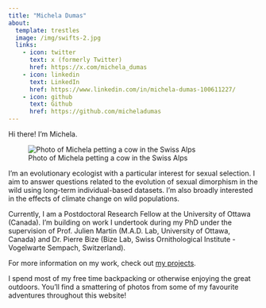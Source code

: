 ```yaml
---
title: "Michela Dumas"
about:
  template: trestles
  image: /img/swifts-2.jpg 
  links:
    - icon: twitter
      text: x (formerly Twitter)
      href: https://x.com/michela_dumas
    - icon: linkedin
      text: LinkedIn
      href: https://www.linkedin.com/in/michela-dumas-100611227/
    - icon: github
      text: Github
      href: https://github.com/micheladumas
---
```


Hi there! I'm Michela. 

![Photo of Michela petting a cow in the Swiss Alps](/img/switzerland-1.jpg "Encounter with a cow in the Swiss Alps")

I'm an evolutionary ecologist with a particular interest for sexual selection. I aim to answer questions related to the evolution of sexual dimorphism in the wild using long-term individual-based datasets. I'm also broadly interested in the effects of climate change on wild populations. 

Currently, I am a Postdoctoral Research Fellow at the University of Ottawa (Canada). I'm building on work I undertook during my PhD under the supervision of Prof. Julien Martin (M.A.D. Lab, University of Ottawa, Canada) and Dr. Pierre Bize (Bize Lab, Swiss Ornithological Institute - Vogelwarte Sempach, Switzerland).

For more information on my work, check out [my projects](https://micheladumas.github.io/projects).

I spend most of my free time backpacking or otherwise enjoying the great outdoors. You'll find a smattering of photos from some of my favourite adventures throughout this website!  
